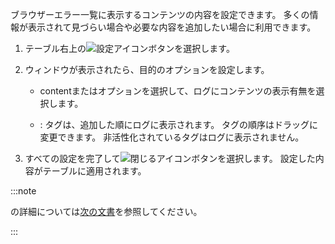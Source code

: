 <Title hashid='setting-table-contents' level={props.level}>テーブルコンテンツの表示設定</Title>

<InDoc product="browser">

ブラウザーエラー一覧に表示するコンテンツの内容を設定できます。 多くの情報が表示されて見づらい場合や必要な内容を追加したい場合に利用できます。

</InDoc>

1. テーブル右上の![設定アイコン](/img/ico-setting.svg)ボタンを選択します。

2. <Cmdname sid="ITM08349" className="uitext" />ウィンドウが表示されたら、目的のオプションを設定します。

   - <UI>content</UI>または<Cmdname sid="tag" className="uitext" />オプションを選択して、ログにコンテンツの表示有無を選択します。

   - <Cmdname sid="tag_management" className="uitext" />: タグは、追加した順にログに表示されます。 タグの順序はドラッグに変更できます。 非活性化されているタグはログに表示されません。

3. すべての設定を完了して![閉じるアイコン](/img/ico-close.svg)ボタンを選択します。 設定した内容がテーブルに適用されます。

:::note

<Cmdname sid="ITM08349" className="uitext" />の詳細については[次の文書](../log/log-search#set-table)を参照してください。

:::
